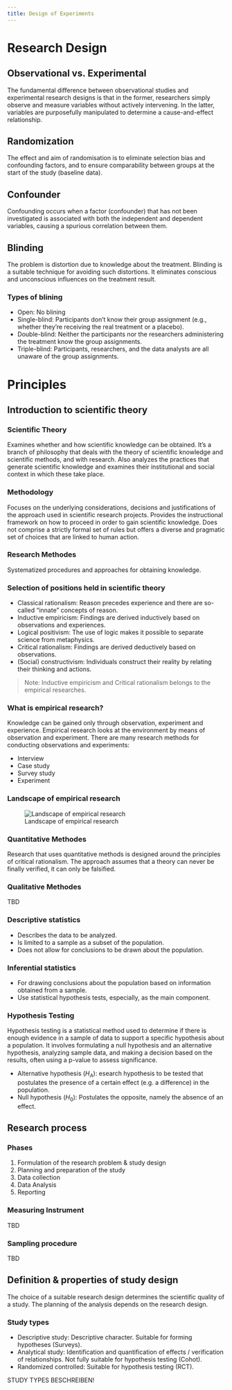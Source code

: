 ```yaml
---
title: Design of Experiments
---
```


# Research Design

## Observational vs. Experimental
The fundamental difference between observational studies and experimental research designs is that in the former, researchers simply observe and measure variables without actively intervening. In the latter, variables are purposefully manipulated to determine a cause-and-effect relationship.

## Randomization
The effect and aim of randomisation is to eliminate selection bias and confounding factors, and to ensure comparability between groups at the start of the study (baseline data).

## Confounder
Confounding occurs when a factor (confounder) that has not been investigated is associated with both the independent and dependent variables, causing a spurious correlation between them.

## Blinding
The problem is distortion due to knowledge about the treatment. Blinding is a suitable technique for avoiding such distortions. It eliminates conscious and unconscious influences on the treatment result.

### Types of blining

- Open: No blining
- Single-blind: Participants don't know their group assignment (e.g., whether they're receiving the real treatment or a placebo).
- Double-blind: Neither the participants nor the researchers administering the treatment know the group assignments.
- Triple-blind: Participants, researchers, and the data analysts are all unaware of the group assignments.

# Principles

##  Introduction to scientific theory

### Scientific Theory

Examines whether and how scientific knowledge can be obtained. It's a branch of philosophy that deals with the theory of scientific knowledge and
scientific methods, and with research. Also analyzes the practices that generate scientific knowledge and examines their institutional and
social context in which these take place.

### Methodology

Focuses on the underlying considerations, decisions and justifications of the approach used in
scientific research projects. Provides the instructional framework on how to proceed in order to gain scientific knowledge. Does not comprise a strictly formal set of rules but offers a diverse and pragmatic set of choices that are linked to human action.

### Research Methodes

Systematized procedures and approaches for obtaining knowledge.

### Selection of positions held in scientific theory

- Classical rationalism: Reason precedes experience and there are so-called "innate" concepts of reason.
- Inductive empiricism: Findings are derived inductively based on observations and experiences.
- Logical positivism: The use of logic makes it possible to separate science from metaphysics.
- Critical rationalism: Findings are derived deductively based on observations.
- (Social) constructivism: Individuals construct their reality by relating their thinking and actions.

> Note: Inductive empiricism and Critical rationalism belongs to the empirical researches.

### What is empirical research?

Knowledge can be gained only through observation, experiment and experience. Empirical research looks at the environment by means of observation and experiment. There are many research methods for conducting observations and experiments:

- Interview
- Case study
- Survey study
- Experiment

### Landscape of empirical research

![Landscape of empirical research](img/landscape_of_empirical_research.png)

### Quantitative Methodes

Research that uses quantitative methods is designed around the principles of critical rationalism. The approach assumes that a theory can never be finally verified, it can only be falsified.

### Qualitative Methodes

TBD

### Descriptive statistics

- Describes the data to be analyzed.
- Is limited to a sample as a subset of the population.
- Does not allow for conclusions to be drawn about the population.

### Inferential statistics

- For drawing conclusions about the population based on information obtained from a sample.
- Use statistical hypothesis tests, especially, as the main component.

### Hypothesis Testing

Hypothesis testing is a statistical method used to determine if there is enough evidence in a sample of data to support a specific hypothesis about a population. It involves formulating a null hypothesis and an alternative hypothesis, analyzing sample data, and making a decision based on the results, often using a p-value to assess significance.

- Alternative hypothesis ($H_A$): esearch hypothesis to be tested that postulates the presence of a certain effect (e.g. a difference) in the population.
- Null hypothesis ($H_0$): Postulates the opposite, namely the absence of an effect.

## Research process

### Phases

1. Formulation of the research problem & study design
2. Planning and preparation of the study
3. Data collection
4. Data Analysis
5. Reporting

### Measuring Instrument

TBD

### Sampling procedure

TBD

## Definition & properties of study design

The choice of a suitable research design determines the scientific quality of a study. The planning of the analysis depends on the research design.

### Study types

- Descriptive study: Descriptive character. Suitable for forming hypotheses (Surveys).
- Analytical study: Identification and quantification of effects / verification of relationships. Not fully suitable for hypothesis testing (Cohot).
- Randomized controlled: Suitable for hypothesis testing (RCT).

STUDY TYPES BESCHREIBEN!